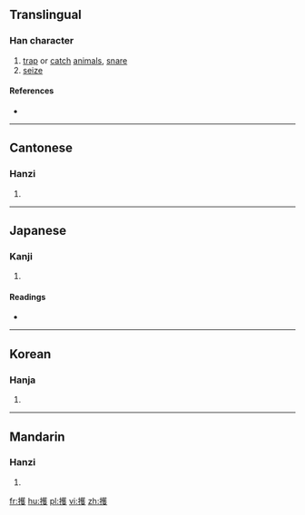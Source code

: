 ==Translingual==

===Han character===
{{Han char|rn=64|rad=手|as=14|sn=17|four=5404<sub>1</sub>|canj=手廿人水 (QTOE)|ids=⿰[[扌]][[蒦]]}}

# [[trap]] or [[catch]] [[animal]]s, [[snare]]
# [[seize]]

====References====
* {{Han ref|kx=0460.230|dkj=12876|dj=0809.110|hdz=31966.130|uh=64ED|ud=25837|bh=C0C3|bd=49347}}

----

==Cantonese==

===Hanzi===
{{yue-hanzi|jyut=[[faa6]], [[wok6]]|y=fa6, wok6}}

# {{defn|lang=yue|sort=手14}}

----

==Japanese==

===Kanji===
{{ja-kanji|grade=|rs=手14}}

# {{defn|lang=ja|sort=手14}}

====Readings====
* {{ja-readings|on=[[きょ]] (kyo)|kun=[[ああげる]] (aageru), [[ああがる]] (aagaru)}}

----

==Korean==

===Hanja===
{{ko-hanja|hangeul=화|eumhun=|rv=hwa|mr=hwa|y=hwa}}

# {{defn|lang=ko|sort=手14}}

----

==Mandarin==

===Hanzi===
{{cmn-hanzi|pin=[[hù]] ([[hu4]])|wg=hu<sup>4</sup>}}

# {{defn|lang=cmn|sort=手14}}

[[fr:擭]]
[[hu:擭]]
[[pl:擭]]
[[vi:擭]]
[[zh:擭]]